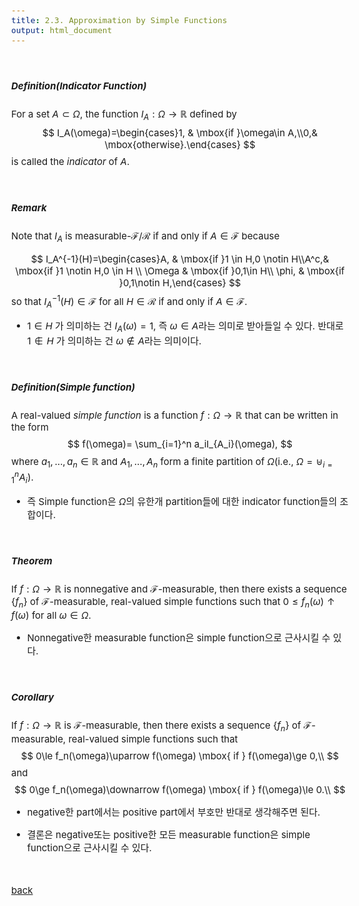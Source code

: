 ```yaml
---
title: 2.3. Approximation by Simple Functions
output: html_document
---
```



<style type="text/css">

body, td {
   font-size: 15px;
}
pre {
  font-size: 15px
}
</style>


&nbsp;&nbsp;


##### Definition(Indicator Function)
For a set $A\subset\Omega$, the function $I_A:\Omega\rightarrow\mathbb{R}$ defined by
$$
I_A(\omega)=\begin{cases}1, & \mbox{if }\omega\in A,\\0,& \mbox{otherwise}.\end{cases}
$$
is called the *indicator* of $A$.

&nbsp;&nbsp;

##### Remark
Note that $I_A$ is measurable-$\mathcal{F}/\mathcal{R}$ if and only if $A\in \mathcal{F}$ because

$$
I_A^{-1}(H)=\begin{cases}A, & \mbox{if }1 \in H,0 \notin H\\A^c,& \mbox{if }1 \notin H,0 \in H \\ \Omega & \mbox{if }0,1\in H\\ \phi, & \mbox{if }0,1\notin H,\end{cases}
$$
so that $I_A^{-1}(H)\in \mathcal{F}$ for all $H\in \mathcal{R}$ if and only if $A\in \mathcal{F}$.


   *  $1\in H$ 가 의미하는 건 $I_A(\omega)=1$, 즉 $\omega\in A$라는 의미로 받아들일 수 있다. 반대로 $1\notin H$ 가 의미하는 건 $\omega\notin A$라는 의미이다.


&nbsp;&nbsp;

##### Definition(Simple function)
A real-valued *simple function* is a function $f:\Omega\rightarrow\mathbb{R}$ that can be written in the form
$$
f(\omega)= \sum_{i=1}^n a_iI_{A_i}(\omega),
$$
where $a_1,\ldots,a_n\in \mathbb{R}$ and $A_1,\ldots,A_n$ form a finite partition of $\Omega$(i.e., $\Omega=\uplus_{i=1}^nA_i)$.

   * 즉 Simple function은 $\Omega$의 유한개 partition들에 대한 indicator function들의 조합이다.
   
&nbsp;&nbsp;

##### Theorem
If $f:\Omega\rightarrow \mathbb{R}$ is nonnegative and $\mathcal{F}$-measurable, then there exists a sequence $\{f_n\}$ of $\mathcal{F}$-measurable, real-valued simple functions such that $0\le f_n(\omega)\uparrow f(\omega)$ for all $\omega\in \Omega$.

   * Nonnegative한 measurable function은 simple function으로 근사시킬 수 있다. 



&nbsp;&nbsp;

##### Corollary
If $f:\Omega \rightarrow \mathbb{R}$ is $\mathcal{F}$-measurable, then there exists a sequence $\{f_n\}$ of $\mathcal{F}$-measurable, real-valued simple functions such that
$$
0\le f_n(\omega)\uparrow f(\omega) \mbox{ if } f(\omega)\ge 0,\\
$$
and
$$
0\ge f_n(\omega)\downarrow f(\omega) \mbox{ if } f(\omega)\le 0.\\
$$

   * negative한 part에서는 positive part에서 부호만 반대로 생각해주면 된다. 
   
   * 결론은 negative또는 positive한 모든 measurable function은 simple function으로 근사시킬 수 있다. 

&nbsp;&nbsp;



[back](../probability1.html)

